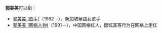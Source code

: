 '''郭美美'''可以指：
* [[郭美美_(歌手)|郭美美 (歌手)]]（1982－），新加坡華語女歌手
* [[郭美美_(网络人物)|郭美美 (网络人物)]]（1991－），中国网络红人，因炫富等行为在网络上走红
{{disambig|M|cat=三字郭姓人名消歧义}}